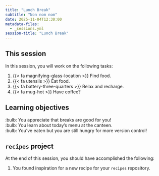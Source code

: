 ```yaml
---
title: "Lunch Break"
subtitle: "Non nom nom"
date: 2025-11-04T12:30:00
metadata-files:
  - _sessions.yml
session-title: "Lunch Break"
---
```


## This session

In this session, you will work on the following tasks:

1. {{< fa magnifying-glass-location >}} Find food.
1. {{< fa utensils >}} Eat food.
1. {{< fa battery-three-quarters >}} Relax and recharge.
1. {{< fa mug-hot >}} Have coffee?

## Learning objectives

:bulb: You appreciate that breaks are good for you!<br>
:bulb: You learn about today's menu at the canteen.<br>
:bulb: You've eaten but you are still hungry for more version control!

## `recipes` project

At the end of this session, you should have accomplished the following:

1. You found inspiration for a new recipe for your `recipes` repository.

